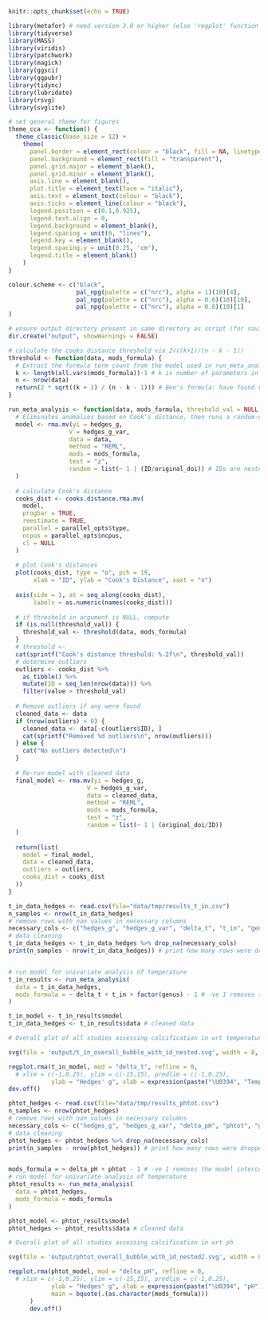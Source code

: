 ```r
knitr::opts_chunk$set(echo = TRUE)

library(metafor) # need version 3.0 or higher (else 'regplot' function missing)
library(tidyverse)
library(MASS)
library(viridis)
library(patchwork)
library(magick)
library(ggsci)
library(ggpubr)
library(tidync)
library(lubridate)
library(rsvg)
library(svglite)

```

```r
# set general theme for figures
theme_cca <- function() {
  theme_classic(base_size = 12) +
    theme(
      panel.border = element_rect(colour = "black", fill = NA, linetype = 1),
      panel.background = element_rect(fill = "transparent"),
      panel.grid.major = element_blank(),
      panel.grid.minor = element_blank(),
      axis.line = element_blank(),
      plot.title = element_text(face = "italic"),
      axis.text = element_text(colour = "black"),
      axis.ticks = element_line(colour = "black"),
      legend.position = c(0.1,0.925),
      legend.text.align = 0, 
      legend.background = element_blank(), 
      legend.spacing = unit(0, "lines"), 
      legend.key = element_blank(), 
      legend.spacing.y = unit(0.25, 'cm'),
      legend.title = element_blank()
    ) 
}

colour.scheme <- c("black",
                   pal_npg(palette = c("nrc"), alpha = 1)(10)[4],
                   pal_npg(palette = c("nrc"), alpha = 0.6)(10)[10],
                   pal_npg(palette = c("nrc"), alpha = 0.6)(10)[1]
)

# ensure output directory present in same directory as script (for saving figures)
dir.create("output", showWarnings = FALSE)
```

```r
# calculate the cooks distance threshold via 2√((k+1)/(n - k - 1))
threshold <- function(data, mods_formula) {
  # Extract the formula term count from the model used in run_meta_analysis
  k <- length(all.vars(mods_formula))-1 # k is number of parameters in model (doesn't include the intercept removal term)
  n <- nrow(data)
  return(2 * sqrt((k + 1) / (n - k - 1))) # Ben's formula: have found various online: including some which suggest just looking at the graph
}
```
```r
run_meta_analysis <- function(data, mods_formula, threshold_val = NULL, parallel_opts = list(type = "multicore", ncpus = 8)) {
  # Eliminates anomalies based on Cook's distance, then runs a random-effects multi-level model.
  model <- rma.mv(yi = hedges_g,
                 V = hedges_g_var,
                 data = data,
                 method = "REML",
                 mods = mods_formula,
                 test = "z",
                 random = list(~ 1 | (ID/original_doi)) # IDs are nested within original_doi
  )
  
  # calculate Cook's distance
  cooks_dist <- cooks.distance.rma.mv(
    model, 
    progbar = TRUE,
    reestimate = TRUE, 
    parallel = parallel_opts$type, 
    ncpus = parallel_opts$ncpus, 
    cl = NULL
  )
  
  # plot Cook's distances
  plot(cooks_dist, type = "o", pch = 19, 
       xlab = "ID", ylab = "Cook's Distance", xaxt = "n")
  
  axis(side = 1, at = seq_along(cooks_dist), 
       labels = as.numeric(names(cooks_dist)))
  
  # if threshold in argument is NULL, compute
  if (is.null(threshold_val)) {
    threshold_val <- threshold(data, mods_formula)
  }
  # threshold <- 
  cat(sprintf("Cook's distance threshold: %.2f\n", threshold_val))
  # determine outliers
  outliers <- cooks_dist %>% 
    as_tibble() %>% 
    mutate(ID = seq_len(nrow(data))) %>%
    filter(value > threshold_val)
  
  # Remove outliers if any were found
  cleaned_data <- data
  if (nrow(outliers) > 0) {
    cleaned_data <- data[-c(outliers$ID), ]
    cat(sprintf("Removed %d outliers\n", nrow(outliers)))
  } else {
    cat("No outliers detected\n")
  }
  
  # Re-run model with cleaned data
  final_model <- rma.mv(yi = hedges_g,
                      V = hedges_g_var,
                      data = cleaned_data,
                      method = "REML",
                      mods = mods_formula,
                      test = "z",
                      random = list(~ 1 | (original_doi/ID))
  )
  
  return(list(
    model = final_model,
    data = cleaned_data,
    outliers = outliers,
    cooks_dist = cooks_dist
  ))
}
```

```r
t_in_data_hedges <- read.csv(file="data/tmp/results_t_in.csv")
n_samples <- nrow(t_in_data_hedges)
# remove rows with nan values in necessary columns
necessary_cols <- c("hedges_g", "hedges_g_var", "delta_t", "t_in", "genus")
# data cleaning
t_in_data_hedges <- t_in_data_hedges %>% drop_na(necessary_cols)
print(n_samples - nrow(t_in_data_hedges)) # print how many rows were dropped


# run model for univariate analysis of temperature
t_in_results <- run_meta_analysis(
  data = t_in_data_hedges,
  mods_formula = ~ delta_t + t_in + factor(genus) - 1 # -ve 1 removes the model intercept
)

t_in_model <- t_in_results$model
t_in_data_hedges <- t_in_results$data # cleaned data
```


```r

# Overall plot of all studies assessing calcification in wrt temperature

svg(file = 'output/t_in_overall_bubble_with_id_nested.svg', width = 8, height = 8)

regplot.rma(t_in_model, mod = "delta_t", refline = 0, 
  # xlim = c(-1,0.25), ylim = c(-15,15), predlim = c(-1,0.25),
            ylab = "Hedges' g", xlab = expression(paste("\U0394", "Temperature")))
dev.off() 
```


```r
phtot_hedges <- read.csv(file="data/tmp/results_phtot.csv")
n_samples <- nrow(phtot_hedges)
# remove rows with nan values in necessary columns
necessary_cols <- c("hedges_g", "hedges_g_var", "delta_pH", "phtot", "genus")
# data cleaning
phtot_hedges <- phtot_hedges %>% drop_na(necessary_cols)
print(n_samples - nrow(phtot_hedges)) # print how many rows were dropped


mods_formula = ~ delta_pH + phtot - 1 # -ve 1 removes the model intercept
# run model for univariate analysis of temperature
phtot_results <- run_meta_analysis(
  data = phtot_hedges,
  mods_formula = mods_formula
)

phtot_model <- phtot_results$model
phtot_hedges <- phtot_results$data # cleaned data
```


```r

# Overall plot of all studies assessing calcification in wrt ph

svg(file = 'output/phtot_overall_bubble_with_id_nested2.svg', width = 8, height = 8)

regplot.rma(phtot_model, mod = "delta_pH", refline = 0, 
  # xlim = c(-1,0.25), ylim = c(-15,15), predlim = c(-1,0.25),
            ylab = "Hedges' g", xlab = expression(paste("\U0394", "pH")[T]),
            main = bquote(.(as.character(mods_formula)))
      )
      dev.off() 
```